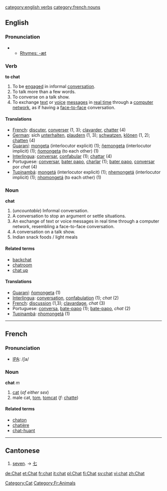 [[category:english verbs]]
[[category:french nouns]]
==English==
===Pronunciation===
**[[Rhymes:English:-æt|Rhymes: -æt]]

===Verb===
'''to chat'''

#To be [[engage]]d in informal [[conversation]].
#To talk more than a few words.
#To converse on a talk show.
#To exchange [[text]] or [[voice]] [[message]]s in [[real time]] through a [[computer network]], as if having a [[face-to-face]] conversation.

====Translations====
*[[French]]: [[discuter]], [[converser]] (1, 3); [[clavarder]], [[chatter]] (4)
*[[German]]: sich [[unterhalten]], [[plaudern]] (1, 3); [[schwatzen]], [[klönen]] (1, 2); [[chatten]] (4)
*[[Guaraní]]: [[mongeta]] (interlocutor explicit) (1); [[ñemongeta]] (interlocutor implicit) (1); [[ñomongeta]] (to each other) (1)
*[[Interlingua]]: [[conversar]], [[confabular]] (1); [[chattar]] (4)
*Portuguese: [[conversar]], [[bater papo]], [[charlar]] (1); [[bater papo]], [[conversar]] por ''chat'' (4)
*[[Tupinambá]]: [[mongetá]] (interlocutor explicit) (1); [[nhemongetá]] (interlocutor implicit) (1); [[nhomongetá]] (to each other) (1)

===Noun===
'''chat'''

#(''uncountable'') Informal conversation.
#A conversation to stop an argument or settle situations.
#An exchange of text or voice messages in real time through a computer network, resembling a face-to-face conversation.
#A conversation on a talk show.
#Indian snack foods / light meals
====Related terms====
*[[backchat]]
*[[chatroom]]
*[[chat up]]

====Translations====
*[[Guaraní]]: [[ñomongeta]] (1)
*[[Interlingua]]: [[conversation]], [[confabulation]] (1); ''chat'' (2)
*[[French]]: [[discussion]] (1,3); [[clavardage]], ''chat'' (3)
*Portuguese: [[conversa]], [[bate-papo]] (1); [[bate-papo]], ''chat'' (2)
*[[Tupinambá]]: [[nhomongetá]] (1)

----
==French==
===Pronunciation===
*[[IPA]]: /ʃa/

===Noun===
'''chat''' ''m''

#[[cat]] (''of either sex'')
#male cat, [[tom]], [[tomcat]] (''f'': [[chatte]])
====Related terms====
*[[chaton]]
*[[chatière]]
*[[chat-huant]]

----

==Cantonese==

# [[seven]]. &rarr; [[七]]

[[de:Chat]]
[[et:Chat]]
[[fr:chat]]
[[it:chat]]
[[pl:Chat]]
[[fi:Chat]]
[[sv:chat]]
[[vi:chat]]
[[zh:Chat]]
[[Category:Cat]] [[Category:Fr:Animals]]